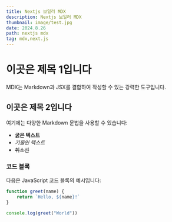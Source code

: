 ```yaml
---
title: Nextjs 보일러 MDX
description: Nextjs 보일러 MDX
thumbnail: image/test.jpg
date: 2024.8.26
path: nextjs mdx
tag: mdx,next.js
---
```


# 이곳은 제목 1입니다

MDX는 Markdown과 JSX를 결합하여 작성할 수 있는 강력한 도구입니다.

## 이곳은 제목 2입니다

여기에는 다양한 Markdown 문법을 사용할 수 있습니다:

- **굵은 텍스트**
- _기울인 텍스트_
- ~~취소선~~

### 코드 블록

다음은 JavaScript 코드 블록의 예시입니다:

```javascript
function greet(name) {
	return `Hello, ${name}!`
}

console.log(greet("World"))
```

